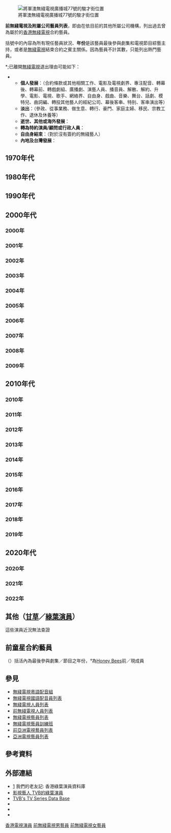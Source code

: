 {{動態列表}}
{{未完成列表}}
[[File:HK_SKD_TKO_將軍澳_Tseung_Kwan_O_Industrial_Estate_電視廣播城_TVB_City_無綫電視_Chun_Choi_Street_Chun_Yat_Street_Chun_Wang_Street_July_2021_S64_14.jpg|將軍澳無綫電視廣播城77號的駿才街位置]]

'''前無綫電視及附屬公司藝員列表'''，即由在依目前的其他所屬公司機構，列出過去曾為屬於的[[香港|香港]][[電視廣播有限公司|無綫電視]]合約藝員。

括號中的內容為所有現任藝員狀況、'''年份'''是該藝員最後參與劇集和電視節目綜藝主持，或者是[[TVB|無綫電視]]結束合約之賓主關係。因為藝員不計其數，只能列出熱門藝員。

*;已離開[[無綫電視|無綫電視]]退出理由可能如下：
**'''個人發展'''：（合約條款或其他相關工作、電影及電視劇界、專注配音、轉幕後、轉幕前、轉戲劇組、廣播劇、演藝人員、播音員、解散、解約、升學、電影、電視、歌手、網絡界、自由身、戲曲、音樂、舞台、話劇、模特兒、曲詞編、轉投其他藝人的經紀公司、幕後客串、特别、客串演出等）
**'''淡出'''：（參政、從事業務、做生意、轉行、豪門、家庭主婦、移民、宗教工作、退休及休養等）
**'''逝世、其他或海外發展'''：
**'''轉為特約演員/顧問或行政人員'''：
**'''自由身結束'''：（對於沒有簽約的無綫藝人）
**'''內地及台灣發展'''：
<!--
('''*''') 為約滿後仍以個人身份參與或客串[[無綫電視|無綫電視]]劇集／節目（不包括[[邵氏兄弟|邵氏兄弟]]及外購劇）。
-->

== 1970年代 ==
{{columns-list|3|
'''男藝員'''
*[[文千歲|文千歲]]（淡出）
*[[江圖|江圖]]（內地發展）
*[[吳志雄|吳志雄]]（內地發展）
*[[吳楚帆|吳楚帆]]（1993年逝世）
*[[吳耀漢|吳耀漢]]（個人發展）
*[[阮令濤|阮令濤]]（淡出）
*[[周吉|周吉]]（1983年逝世）
*[[招振強|招振強]]（個人發展）
*[[林偉圖|林偉圖]]（淡出）
*[[林德祿|林德祿]]（個人發展）
*[[林嶺東|林嶺東]]（2018年逝世）
*[[張之珏|張之珏]]（個人發展）
*[[張瑛|張瑛]]（1984年逝世）
*[[梁天_(香港)|梁天]]（2020年逝世）
*[[梁醒波|梁醒波]]（1981年逝世）
*[[許冠文|許冠文]]（個人發展）
*[[許冠傑|許冠傑]]（個人發展）
*[[陳非龍|陳非龍]]（逝世年份不詳）
*[[陳振華_(1940年)|陳振華]]（2018年逝世）
*[[關德興|關德興]]（1996年逝世）
*[[黃百鳴|黃百鳴]]／黃柏嗚（個人發展）
*[[黃植森|黃植森]]（淡出）
*[[楊仲恩|楊仲恩]]（台灣發展）
*[[溫燦華|溫燦華]]（2013年逝世）
*[[熊德誠|熊德誠]]（淡出） 
*[[劉家傑|劉家傑]]（淡出）
*[[劉緯民|劉緯民]]（個人發展） 
*[[鄭大衛|鄭大衛]]（淡出）
*[[鄭子敦|鄭子敦]]（逝世年份不詳）
*[[賴水清|賴水清]]（內地發展）
*[[鮑漢琳|鮑漢琳]]（2007年逝世）
*[[檸檬_(演員)|檸檬]]（1977年逝世）
*[[伍永森|伍永森]]（2000年逝世）
*[[李鵬飛_(演員)|李鵬飛]]（1992年逝世）
*[[盧敦|盧敦]]（2000年逝世）
*[[何文匯|何文匯]]（個人發展）
*[[阮兆輝|阮兆輝]]（個人發展）
*[[王鍾_(香港)|王鍾]]（2021年逝世）
'''女藝員'''
*[[上官筠慧|上官筠慧]]／莫慧卿（2011年逝世）
*[[尤芷韻|尤芷韻]]（1978年逝世）
*[[朱玲玲|朱玲玲]]（淡出）
*[[何家慧|何家慧]]（淡出）
*[[李月清|李月清]]（1997年逝世）
*[[李燕萍|李燕萍]]（1999年逝世）
*[[孟君|孟君]]（1996年逝世）
*[[林良蕙|林良蕙]]（淡出）
*[[奚秀蘭|奚秀蘭]]（個人發展）
*[[孫泳恩|孫泳恩]]（淡出）
*[[容玉意|容玉意]]（1990年逝世）
*[[殷巧兒|殷巧兒]]（個人發展） 
*[[馬笑英|馬笑英]]（1978年逝世）
*{{link-yue|梁小玲}}（淡出）
*[[梁淑卿|梁淑卿]]（1980年逝世）
*[[梅珍|梅珍]]（淡出）
*[[許瑩英|許瑩英]]（2000年逝世）
*[[陳鳳蓮|陳鳳蓮]]（淡出）
*[[陳齊頌|陳齊頌]]（淡出）
*[[陶三姑|陶三姑]]（1983年逝世）
*[[曾勵珍|曾勵珍]]（轉為行政人員）
*[[楊詩蒂|楊詩蒂]]（淡出）
*[[溫柳媚|溫柳媚]]（淡出）
*[[葛劍青|葛劍青]]（淡出）
*[[廖詠湘|廖詠湘]]（淡出）
*[[鳳凰女|鳳凰女]]（1992年逝世）
*[[歐嘉慧|歐嘉慧]]（2020年逝世）
*[[黎雯|黎雯]]（1983年逝世）
*[[繆騫人|繆騫人]]（淡出）
*[[潘迪華|潘迪華]]（淡出）
*[[張淑儀_(演員)|張淑儀]]（淡出）
*[[陳喜蓮|陳喜蓮]]（個人發展）
*[[馮秀蓮|馮秀蓮]]（淡出）
*[[張惠儀_(1970年代)|張惠儀]]（淡出）
*[[鍾玲玲_(歌手)|鍾玲玲]]（淡出）
*[[鍾叮噹|鍾叮噹]]（淡出）
*[[丁櫻|丁櫻]]／梁英慧（淡出）
}}

== 1980年代 ==
{{columns-list|3|
'''男藝員'''
*[[丁羽|丁羽]]（個人發展）
*[[甘國亮|甘國亮]]（個人發展）
*[[甘國衛|甘國衛]]（淡出）
*[[白文彪|白文彪]]（2007年逝世）
*[[伊雷|伊雷]]（1999年逝世）
*[[朱瑞棠|朱瑞棠]]（淡出）
*[[艾迪_(演員)|艾迪]]（個人發展）
*[[何貴林|何貴林]]（內地發展）
*[[吳廷燁|吳廷燁]]（內地發展）
*[[呂良偉|呂良偉]]（內地發展）
*[[岑建勳|岑建勳]]（個人發展）
*[[李我|李我]]（2021年逝世）
*[[李青山_(香港演員)|李青山]]（淡出）
*[[李振輝|李振輝]]（淡出）
*[[李添勝|李添勝]]（淡出）
*[[李道洪|李道洪]]（內地發展）
*[[杜平_(演員)|杜平]]（淡出）
*[[周潤發|周潤發]]（個人發展）
*[[林子祥|林子祥]]（個人發展）
*[[林偉健|林偉健]]（內地發展）
*[[林蛟|林蛟]]（2009年逝世）
*[[林錦堂|林錦堂]]（2013年逝世）
*[[金雷|金雷]]（逝世年份不詳）
*[[孫鏡鴻|孫鏡鴻]]（個人發展）
*[[高崗_(藝員)|高崗]]（1980年逝世）
*[[區瑞強|區瑞強]]（個人發展）
*[[張活游|張活游]]（1985年逝世）
*[[張國榮|張國榮]]（2003年逝世）
*[[梁家輝|梁家輝]]（內地發展）
*[[梁鴻華|梁鴻華]]（個人發展）
*[[許堅信|許堅信]]（2007年逝世）
*[[連偉健|連偉健]]（內地發展）
*[[陳友_(演員)|陳友]]（個人發展）
*[[陳尚來|陳尚來]]（個人發展）
*[[陳欣健|陳欣健]]（淡出）
*[[麥大成|麥大成]]（1982年逝世）
*[[彭文堅|彭文堅]]（淡出）
*[[彭健新|彭健新]]（內地發展）
*[[惠天賜|惠天賜]]（2012年逝世）
*[[曾楚霖|曾楚霖]]（1988年逝世）
*[[湯鎮業|湯鎮業]]（內地發展）
*[[馮志豐|馮志豐]]（個人發展）
*[[馮淬帆|馮淬帆]]（台灣發展）
*[[黃元申|黃元申]]（個人發展）
*[[黃明煜|黃明煜]]（個人發展）
*[[黃韻材|黃韻材]]／黃允財／黃允材（個人發展）
*[[黃樹棠|黃樹棠]]（2021年逝世）
*[[楊群_(演員)|楊群]]（淡出）
*[[葉夏利|葉夏利]]（2016年逝世）
*[[董瑋|董瑋]]（個人發展）
*[[賈思樂|賈思樂]]（個人發展）
*[[熊良錫|熊良錫]]（淡出）
*[[劉克宣|劉克宣]]（1983年逝世）
*[[區偉麟|區偉麟]]（個人發展）
*[[潘宏彬|潘宏彬]]（個人發展）
*[[鄭君綿|鄭君綿]]（1995年逝世）
*[[盧國雄|盧國雄]]（個人發展）
*[[駱恭|駱恭]]（1999年逝世）
*[[龍炳基|龍炳基]]（個人發展）
*[[謝賢|謝賢]]（個人發展）
*[[鍾保羅|鍾保羅]]（1989年逝世）
*[[藍天_(演員)|藍天]]（1987年逝世）
*[[羅志強|羅志強]]（個人發展）
*[[羅烈|羅烈]]（2002年逝世）
*[[譚詠麟|譚詠麟]]（個人發展）
*[[關西蒙|關西蒙]]（個人發展）
*[[關聰|關聰]]（台灣發展）
*[[孟飛|孟飛]]（台灣發展）
*[[嚴秋華|嚴秋華]]（個人發展）
*[[顧嘉煇|顧嘉煇]]（淡出）
*[[野峰|野峰]]（1995年逝世）
*[[徐少強|徐少強]]（內地發展）
*[[楊澤霖|楊澤霖]]（內地發展）
*[[潘嘉德|潘嘉德]]（個人發展）
'''女藝員'''
*[[上山詩鈉|上山詩鈉]]／上山安娜（個人發展）
*[[上官玉|上官玉]]（淡出）
*[[王天麗|王天麗]]（個人發展）
*[[王愛明|王愛明]]（淡出）
*[[仙杜拉|仙杜拉]]（個人發展）
*[[司馬燕|司馬燕]]（2015年逝世）
*[[余安安|-{余}-安安]]（個人發展）
*[[吳夏萍|吳夏萍]]（淡出）
*[[吳家麗|吳家麗]]（個人發展）
*[[吳茜薇|吳茜薇]]（淡出）
*[[李賽鳳|李賽鳳]]（個人發展）
*[[杜麗莎|杜麗莎]]（個人發展）
*[[沈金鈴|沈金鈴]]／沈金玲（淡出）
*[[狄波拉|狄波拉]]（淡出）
*[[周秀蘭|周秀蘭]]（淡出）
*[[屈寶燕|屈寶燕]]（淡出）
*[[林丹鳳|林丹鳳]]（個人發展）
*[[林元春|林元春]]（個人發展）
*[[林建明|林建明]]（個人發展）
*[[邱淑貞|邱淑貞]]（淡出）
*[[俞琤|俞琤]]（個人發展）
*[[姜蓓莉|姜蓓莉]]（個人發展）
*[[倫志文|倫志文]]（淡出）
*[[徐小鳳|徐小鳳]]（個人發展）
*[[夏淑敏|夏淑敏]]（淡出）
*[[容朱迪|容朱迪]]（淡出）
*[[容惠雯|容惠雯]]（淡出）
*[[翁美玲|翁美玲]]（1985年逝世）
*[[翁靜晶|翁靜晶]]（個人發展）
*[[高妙思|高妙思]]（淡出）
*[[寇鴻萍|寇鴻萍]]（淡出）
*[[張文瑛|張文瑛]]（淡出）
*[[張曼玉|張曼玉]]（個人發展）
*[[張德蘭|張德蘭]]（個人發展）
*[[戚美珍|戚美珍]]（淡出）
*[[梁仲芬|梁仲芬]]（淡出）
*[[梁頌恩|梁頌恩]]（個人發展）
*[[梁碧玲|梁碧玲]]（淡出）
*[[梁潔華|梁潔華]]（2020年逝世）
*[[梅艷芳|梅艷芳]]（2003年逝世）
*[[符鈺晶|符鈺晶]]（個人發展）
*[[莊文清|莊文清]]（淡出）
*[[莊靜而|莊靜而]]（淡出）
*[[陳立品|陳立品]]（1990年逝世）
*[[陳復生|陳復生]]（個人發展）
*[[陳雅倫|陳雅倫]]（內地發展）
*[[陳儀馨|陳儀馨]]（2006年逝世）
*[[陳麗斯|陳麗斯]]（個人發展）
*[[麥飛霏|麥飛霏]]（淡出）
*[[麥景婷|麥景婷]]／麥麗紅（淡出）
*[[傅玉蘭|傅玉蘭]]（淡出）
*[[斑斑|斑斑]]（淡出）
*[[景黛音|景黛音]]（淡出）
*[[曾慶瑜|曾慶瑜]]（台灣發展）
*[[森森|森森]]（淡出）
*[[馮寶寶|馮寶寶]]（個人發展）
*[[黃文慧|黃文慧]]（個人發展）
*[[黃汝燊|黃汝燊]]（個人發展）
*[[黃杏秀|黃杏秀]]（淡出）
*[[黃曼梨|黃曼梨]]（1998年逝世）
*[[黃曼凝|黃曼凝]]（淡出）
*[[黃造時|黃造時]]（淡出）
*[[楊菁菁|楊菁菁]]（淡出）
*[[葉萍|葉萍]]（淡出）
*[[葉德嫻|葉德嫻]]（個人發展）
*[[葉麗儀|葉麗儀]]（內地發展）
*[[趙雅芝|趙雅芝]]（內地發展）
*[[劉天蘭|劉天蘭]]（個人發展）
*[[劉玉婷_(香港)|劉玉婷]]（淡出）
*[[劉美雯|劉美雯]]／劉婉臻（淡出）
*[[劉香萍|劉香萍]]（淡出）
*[[劉敏儀|劉敏儀]]（1987年逝世）
*[[劉淑華|劉淑華]]（個人發展）
*[[劉雪華|劉雪華]]（台灣發展）
*[[劉詩棣|劉詩棣]]（淡出）
*[[劉碧儀|劉碧儀]]（淡出）
*[[歐陽珮珊|歐陽珮珊]]（2017年逝世）
*[[蔣麗萍|蔣麗萍]]（淡出）
*[[鄧碧雲|鄧碧雲]]（1991年逝世）
*[[鄧麗盈|鄧麗盈]]（淡出）
*[[鄭孟霞|鄭孟霞]]（2000年逝世）
*[[鄭艷麗|鄭艷麗]]（淡出）
*[[黎灼灼|黎灼灼]]（1990年逝世）
*[[蕭芳芳|蕭芳芳]]（個人發展）
*[[錢慧儀|錢慧儀]]（淡出）
*[[鮑翠薇|鮑翠薇]]（淡出）
*[[戴月娥|戴月娥]]（淡出）
*[[戴蘊慧|戴蘊慧]]（淡出）
*[[鍾楚紅|鍾楚紅]]（個人發展）
*[[鍾慧冰|鍾慧冰]]（個人發展）
*[[薰妮|薰妮]]（個人發展）
*[[羅佩芝|羅佩芝]]（淡出）
*[[羅明珠|羅明珠]]（2016年逝世）
*[[露雲娜|露雲娜]]（個人發展）
*[[顧樂儀|顧樂儀]]（2015年逝世）
*[[林帆|林帆]]（個人發展）
*[[梁愛|梁愛]]（個人發展）
*[[黎少芳|黎少芳]]（淡出）
*[[唐麗球|唐麗球]]（個人發展）
*[[吳寧_(香港)|吳寧]]（淡出）
*[[王美華_(香港演員)|王美華]]（個人發展）}}

== 1990年代 ==
{{columns-list|3|
'''男藝員'''
*[[尹光|尹光]]（內地發展）
*[[尹揚明|尹揚明]]（內地發展）
*[[方剛_(演員)|方剛]]（內地發展）
*[[古巨基|古巨基]]（個人發展）
*[[石堅|石堅]]（2009年逝世）
*[[任達華|任達華]]（內地發展）
*[[朱江|朱江]]（淡出）
*[[朱鐵和|朱鐵和]]（淡出）
*[[江毅|江毅]]（2013年逝世）
*[[西瓜刨|西瓜刨]]（2001年逝世）
*[[何偉龍|何偉龍]]（2014年逝世）
*[[何遠恆|何遠恆]]（個人發展）
*[[何璧堅|何璧堅]]（2003年逝世）
*[[何禮男|何禮男]]（2008年逝世）
*[[何寶生|何寶生]]（淡出）
*[[余家倫|-{余}-家倫]]（個人發展）
*[[吳孟達|吳孟達]]（2021年逝世）
*[[吳剛_(香港演員)|吳剛]]（淡出）
*[[吳啟明|吳啟明]]（個人發展）
*[[吳國敬|吳國敬]]（個人發展）
*[[李中寧|李中寧]]（個人發展）
*[[李文標|李文標]]（個人發展）
*[[李兆基_(演員)|李兆基]]（2019年逝世）
*[[李有毅_(主持人)|李有毅]]（個人發展）
*[[李家強|李家強]]（個人發展）
*[[李耀敬|李耀敬]]（個人發展）
*[[李顯明|李顯明]]（1994年逝世）
*[[杜德偉|杜德偉]]（個人發展）
*[[沈威|沈威]]（2022年逝世）
*[[狄龍|狄龍]]（個人發展）
*[[周文健|周文健]]（個人發展）
*[[周星馳|周星馳]]（個人發展）
*[[宗揚|宗揚]]／何志培（個人發展）
*[[林立三|林立三]]（個人發展）
*[[林尚武|林尚武]]（個人發展）
*[[林俊賢|林俊賢]]（內地發展）
*[[林祖輝|林祖輝]]（個人發展）
*[[林國斌|林國斌]]（個人發展）
*[[林聰_(演員)|林聰]]（2021年逝世）
*[[邵仲衡|邵仲衡]]（個人發展）
*[[金興賢|金興賢]]（個人發展）
*[[洪朝豐|洪朝豐]]（淡出）
*[[胡大為|胡大為]]（個人發展）
*[[胡越山|胡越山]]（個人發展）
*[[倪震|倪震]]（個人發展）
*[[夏韶聲|夏韶聲]]（個人發展）
*[[徐錦江|徐錦江]]（內地發展）
*[[高遠_(中國)|高遠]]（內地發展）
*[[張立基|張立基]]（個人發展）
*[[張崇基|張崇基]]（個人發展）
*[[張崇德|張崇德]]（個人發展）
*[[張學友|張學友]]（內地發展）
*[[曹達華|曹達華]]（2007年逝世）
*[[梁朝偉|梁朝偉]]（內地發展）
*[[莫少聰|莫少聰]]（內地發展）
*[[郭富城|郭富城]]（個人發展）
*[[陳中堅|陳中堅]]（年代逝世不詳）
*[[陳有后|陳有后]]（2010年逝世）
*[[陳庭威|陳庭威]]（內地發展）
*[[陳啟泰|陳啟泰]]（個人發展）
*[[陳惠敏_(演員)|陳惠敏]]（內地發展）
*[[麥天恩|麥天恩]]（2007年逝世）
*[[麥皓為|麥皓為]]（2022年逝世）
*[[曾江|曾江]]（2022年逝世）
*[[曾近榮|曾近榮]]（2011年逝世）
*[[湯鎮宗|湯鎮宗]]（台灣發展）
*[[黃一山|黃一山]]（内地發展）
*[[黃一飛|黃一飛]]（內地發展）
*[[黃子揚|黃子揚]]（內地發展）
*[[黃宗賜|黃宗賜]]（內地發展）
*[[黃翊_(香港)|黃翊]]（個人發展）
*[[黃凱芹|黃凱芹]]（個人發展）
*[[黃新_(演員)|黃新]]（1999年逝世）
*[[黃霑|黃霑]]（2004年逝世）
*[[楊得時|楊得時]]（內地發展）
*[[萬梓良|萬梓良]]（內地發展）
*[[葉天行|葉天行]]（個人發展）
*[[葉尚華|葉尚華]]（淡出）
*[[葉振棠|葉振棠]]（個人發展）
*[[葉特生|葉特生]]（淡出）
*[[雷宇揚|雷宇揚]]（內地發展）
*[[廖偉雄|廖偉雄]]／阿燦（淡出）
*[[甄子丹|甄子丹]]（內地發展）
*[[劉少君|劉少君]]（內地發展）
*[[劉文俊|劉文俊]]（內地發展）
*[[劉青雲|劉青雲]]（內地發展）
*[[劉德華|劉德華]]（內地發展）
*[[劉錫明|劉錫明]]（內地發展）
*[[樓南光|樓南光]]（個人發展）
*[[歐陽德勛|歐陽德勛]]（個人發展）
*[[潘文柏|潘文柏]]（個人發展）
*[[蔡一傑|蔡一傑]]（個人發展）
*[[蔡一智|蔡一智]]（個人發展）
*[[蔡國權|蔡國權]]（個人發展）
*[[蔡楓華|蔡楓華]]（個人發展）
*[[蔡濟文|蔡濟文]]（淡出）
*[[談泉慶|談泉慶]]（淡出）
*[[鄧飛_(香港)|鄧飛]]（個人發展）
*[[鄭君熾_(藝人)|鄭君熾]]（淡出）
*[[鄭浩南|鄭浩南]]（內地發展）
*[[黎小田|黎小田]]（2019年逝世）
*[[黎明|黎明]]（個人發展）
*[[駱俊文|駱俊文]]（個人發展）
*[[鮑方|鮑方]]（2006年逝世）
*[[龍天生|龍天生]]（個人發展）
*[[鍾漢良|鍾漢良]]（個人發展）
*[[鍾鎮濤|鍾鎮濤]]（內地發展）
*[[羅文|羅文]]／譚百先／譚伯仙（2002年逝世）
*[[羅國維|羅國維]]（2004年逝世）
*[[關朝聰|關朝聰]]（1995年逝世）
*[[程思俊|程思俊]]／朱達生（淡出）
*[[何英偉|何英偉]]（個人發展）
*[[孟龍|孟龍]]（個人發展）
*[[陳百強|陳百強]]（1993年逝世）
*[[黃家駒|黃家駒]]（1993年逝世）
'''女藝員'''
*[[丁茵|丁茵]]（淡出）
*[[于楓_(演員)|-{于}-楓]]（2015年逝世）
*[[文潔雲|文潔雲]]（個人發展）
*[[方曉虹|方曉虹]]（淡出）
*[[王敏明|王敏明]]（2015年逝世）
*[[王菲|王菲]]／王靖雯（個人發展）
*[[白韻琹|白韻琹]]／白韻琴（個人發展）
*[[朱茵|朱茵]]（個人發展）
*[[朱慧珊|朱慧珊]]（個人發展）
*[[朱潔儀|朱潔儀]]（淡出）
*[[何美婷|何美婷]]（淡出）
*[[何美鈿|何美鈿]]（內地發展）
*[[何嘉麗_(演員)|何嘉麗]]（淡出） 
*{{link-yue|余少寶}}（淡出）
*[[余倩雯|-{余}-倩雯]]（個人發展）
*[[余綺霞|-{余}-綺霞]]（1993年逝世）
*[[吳君如|吳君如]]（個人發展）
*[[吳浣儀|吳浣儀]]／吳婉儀／吳沅儀（個人發展）
*[[吳婉芳|吳婉芳]]（淡出）
*[[吳凱珊|吳凱珊]]（淡出）
*[[吳晶晶|吳晶晶]]（淡出）
*[[吳詠紅|吳詠紅]]（淡出）
*[[吳麗珠|吳麗珠]]（個人發展）
*[[李明慧|李明慧]]（淡出）
*[[李珊珊_(香港藝員)|李珊珊]]（淡出）
*[[李美鳳|李美鳳]]（淡出）
*[[李若彤|李若彤]]（個人發展）
*[[李婉華|李婉華]]（淡出）
*[[李琳琳|李琳琳]]（淡出）
*[[李殿朗|李殿朗]]（淡出）
*[[李嘉欣|李嘉欣]]（個人發展）
*[[李影_(香港演員)|李影]]（個人發展）
*[[李麗珍|李麗珍]]（個人發展）
*[[李麗蕊|李麗蕊]]（個人發展）
*[[狄寶娜·摩亞|狄寶娜·摩亞]]（淡出）
*[[周美茵|周美茵]]（淡出）
*[[周嘉玲|周嘉玲]]（個人發展）
*[[周影|周影]]（個人發展）
*[[周慧敏|周慧敏]]（個人發展）
*[[林雅詩|林雅詩]]（個人發展）
*[[林楚麒|林楚麒]]（個人發展）
*[[林憶蓮|林憶蓮]]（個人發展）
*[[林穎嫺|林穎嫺]]（淡出）
*[[蘇淑媚|蘇淑媚]]／南紅（淡出）
*[[姚正菁|姚正菁]]（淡出）
*[[姚煒|姚煒]]（淡出）
*[[恬妞|恬妞]]（台灣發展）
*[[施念慈|施念慈]]（內地發展）
*[[施明|施明]]（內地發展）
*[[柳影虹|柳影虹]]（內地發展）
*[[胡美儀|胡美儀]]（內地發展）
*[[苗金鳳|苗金鳳]]（個人發展）
*[[韋以茵|韋以茵]]（淡出）
*[[許加恩|許加恩]]（淡出）
*[[翁杏蘭|翁杏蘭]]（淡出）
*[[翁嘉穗|翁嘉穗]]（淡出）
*[[翁慧德|翁慧德]]（淡出）
*[[袁鳳瑛|袁鳳瑛]]（個人發展）
*[[馬敏兒|馬敏兒]]（個人發展） 
*[[馬清儀|馬清儀]]／馬菁宜（2017年逝世）
*[[區海倫|區海倫]]（淡出）
*[[崔加寶|崔加寶]]／崔嘉寶（淡出）
*[[張沅薇|張沅薇]]（個人發展）
*[[張延|張延]]（個人發展）
*[[張鳳妮|張鳳妮]]（淡出）
*[[梁小冰|梁小冰]]（內地發展）
*[[梁佩瑚|梁佩瑚]]（淡出）
*[[梁珮盈|梁珮盈]]（淡出） 
*[[梁婉静|梁婉静]]（淡出） 
*[[梁藝齡|梁藝齡]]／梁珮玲（淡出）
*[[梁韻蕊|梁韻蕊]]（淡出）
*[[莫可欣|莫可欣]]（淡出）
*[[郭金|郭金]]／郭子菲（內地發展）
*[[陳加玲|陳加玲]]（淡出）
*[[陳玉蓮|陳玉蓮]]（個人發展）
*[[陳秀雯|陳秀雯]]（內地發展）
*[[陳梅馨|陳梅馨]]／陳明君（個人發展）
*[[陳法蓉|陳法蓉]]（內地發展）
*[[陳奕詩|陳奕詩]]（個人發展）
*[[陳美琪|陳美琪]]（內地發展）
*[[陳家碧|陳家碧]]（淡出）
*[[陳敏兒|陳敏兒]]（個人發展）
*[[陳嘉賢|陳嘉賢]]（淡出）
*[[陳儀馨|陳儀馨]]（2006年逝世）
*[[陳寶儀|陳寶儀]]（個人發展）
*[[麥家琪|麥家琪]]（內地發展）
*[[麥翠嫻|麥翠嫻]]（個人發展）
*[[傅明憲|傅明憲]]（個人發展）
*[[彭子晴|彭子晴]]（個人發展）
*[[彭家麗|彭家麗]]（個人發展）
*[[湘漪|湘漪]]（淡出）
*[[馮博娟|馮博娟]]（淡出）
*[[黃悅|黃悅]]（淡出）
*[[黃敏儀|黃敏儀]]（個人發展）
*[[黃愛珊|黃愛珊]]（淡出）
*[[黃愷欣|黃愷欣]]／黃玉芬（淡出） 
*[[黃韻詩|黃韻詩]]（淡出）
*[[黃寶君|黃寶君]]（淡出）
*[[黃寶欣|黃寶欣]]（個人發展）
*[[楊盼盼|楊盼盼]]（台灣發展）
*[[楊美儀|楊美儀]]（個人發展）
*[[楊羚|楊羚]]（個人發展）
*[[楊雪儀|楊雪儀]]（淡出）
*[[楊寶玲|楊寶玲]]（個人發展）
*[[葉子楣|葉子楣]]（淡出）
*[[葉玉卿|葉玉卿]]（淡出及個人發展）
*[[葉玉萍|葉玉萍]]（個人發展）
*[[葉晨|葉晨]]（淡出）
*[[葉蘊儀|葉蘊儀]]（個人發展）
*[[董嵐|董嵐]]（淡出）
*[[鄒靜|鄒靜]]（淡出）
*[[甄楚倩|甄楚倩]]（淡出）
*[[劉小慧|劉小慧]]（淡出）
*[[劉文娟|劉文娟]]（淡出）
*[[劉秀萍|劉秀萍]]（個人發展）
*[[劉美君|劉美君]]（個人發展）
*[[劉倩怡|劉倩怡]]（個人發展）
*[[劉雅麗_(1980年代)|劉雅麗]]（淡出）
*[[劉嘉玲|劉嘉玲]]（個人發展）
*[[歐子欣|歐子欣]]（淡出）
*[[歐陽莎菲|歐陽莎菲]]（2010年逝世）
*[[潘冰嫦|潘冰嫦]]（個人發展）
*[[潘芝莉|潘芝莉]]（淡出）
*[[蔡立兒|蔡立兒]]（個人發展）
*[[蔡嘉利|蔡嘉利]]／蔡嘉莉（個人發展）
*[[蔣文端|蔣文端]]（淡出）
*[[談佩珊|談佩珊]]（淡出）
*[[鄭秀文|鄭秀文]]（個人發展）
*[[鄭艷鳳|鄭艷鳳]]（淡出）
*[[黎美嫻|黎美嫻]]（個人發展）
*[[黎海珊|黎海珊]]（個人發展）
*[[黎瑞恩|黎瑞恩]]（個人發展）
*[[盧敏儀|盧敏儀]]（個人發展）
*[[謝寧_(香港演員)|謝寧]]（淡出）
*[[鍾淑慧|鍾淑慧]]（淡出）
*[[簡佩筠|簡佩筠]]（淡出）
*[[藍潔瑛|藍潔瑛]]（2018年逝世）
*[[鄺美雲|鄺美雲]]（淡出）
*[[顏仟汶|顏仟汶]]（轉為特約演員）
*[[顏菁葦|顏菁葦]]（淡出）
*[[魏秋樺|魏秋樺]]（台灣發展）
*[[魏綺清|魏綺清]]（淡出）
*[[羅霖|羅霖]]（個人發展）
*[[關秀媚|關秀媚]]（淡出）
*[[關淑怡|關淑怡]]（個人發展）
*[[謝月美|謝月美]]（2022年逝世）
*[[蘇杏璇|蘇杏璇]]（2013年逝世）
*[[梁珊|梁珊]]（個人發展）
*[[鄭少萍|鄭少萍]]（淡出）
*[[胡櫻汶|胡櫻汶]]（個人發展）
}}

== 2000年代 ==
=== 2000年 ===
{{columns-list|3|
'''男藝員'''
*[[呂頌賢|呂頌賢]]（內地發展）
*[[張錦程|張錦程]]（內地發展）
*[[梁俊一|梁俊一]]（內地發展）
*[[黃錦燊|黃錦燊]]（個人發展）
*[[蕭亮|蕭亮]]／盧永華（淡出）
*[[關海山|關海山]]（2006年逝世）
'''女藝員'''
*[[江希文|江希文]]（淡出）
*[[吳文忻|吳文忻]]（個人發展）
*[[林芷筠|林芷筠]]（個人發展）
*[[原子鏸|原子鏸]]（個人發展）
*[[李徐子淇|李徐子淇]]／徐子淇（淡出）
*[[徐濠縈|徐濠縈]]（個人發展）
*[[梁詠琳|梁詠琳]]（淡出）
*[[陳少霞|陳少霞]]／陳采嵐（淡出）
*[[楊千嬅|楊千嬅]]（個人發展）
*[[雷晴雯|雷晴雯]]/雷穎怡（個人發展）
*[[趙翠儀|趙翠儀]]（個人發展）
*[[劉美珊|劉美珊]]（淡出）
*[[關寶慧|關寶慧]]（個人發展）
}}

=== 2001年 ===
{{columns-list|3|
'''男藝員'''
*[[王偉_(香港)|王偉]]（2011年逝世）
*[[古天樂|古天樂]]（個人發展）
*[[李龍基|李龍基]]*（內地發展）
*[[谷德昭|谷德昭]]（個人發展）
*[[林尚義|林尚義]]（2009年逝世）
*[[林家棟|林家棟]]（內地發展）
*[[區焯文|區焯文]]（個人發展）
*[[張達明_(演員)|張達明]]（內地發展）
*[[張雷_(香港)|張雷]]（個人發展）
*[[陸家俊_(歌手)|陸家俊]]（個人發展）
*[[麥子雲|麥子雲]]（個人發展）
*[[黃天鐸|黃天鐸]]（2002年逝世）
*[[黃偉文|黃偉文]]（個人發展）
*[[盧慶輝|盧慶輝]]（個人發展）
'''女藝員'''
*[[小雪_(香港)|小雪]]（個人發展）
*[[何慕詩|何慕詩]]（個人發展）
*[[林其欣|林其欣]]（個人發展）
*[[洪欣|洪欣]]（內地發展）
*[[張玉珊|張玉珊]]（個人發展）
*[[張燊悅|張燊悅]]（淡出）
*[[陳妙瑛|陳妙瑛]]（淡出）
*[[陳淑蘭|陳淑蘭]]（個人發展）
*[[劉雅麗|劉雅麗]]（個人發展）
*[[鄭雪兒|鄭雪兒]]／雪兒（個人發展）
*[[鄺文珣|鄺文珣]]（淡出）
*[[譚倩紅|譚倩紅]]（淡出）
*[[嚴惠明|嚴惠明]]／雪梨（個人發展）
}}

=== 2002年 ===
{{columns-list|3|
'''男藝員'''
*[[王書麒|王書麒]]（個人發展）
*[[朱永棠|朱永棠]]（個人發展）
*[[凌漢_(演員)|凌漢]]（淡出）
*[[容錦昌|容錦昌]]（淡出）
*[[張鴻昌|張鴻昌]]（淡出）
*[[程小龍|程小龍]]（個人發展）
*[[劉仕裕|劉仕裕]]（內地發展）
*[[樊少皇|樊少皇]]（內地發展）
*[[蔣克|蔣克]]（內地發展）
*[[羅頌華|羅頌華]]（個人發展）
*[[蘇永康|蘇永康]]（內地發展）
'''女藝員'''
*[[任港秀|任港秀]]（個人發展）
*[[湯寶如|湯寶如]]（個人發展）
}}

=== 2003年 ===
{{columns-list|3|
'''男藝員'''
*[[成奎安|成奎安]]（2009年逝世）
*[[李克勤|李克勤]]（個人發展）
*[[車保羅|車保羅]]（個人發展）
*[[邱萬城|邱萬城]]（個人發展）
*[[焦雄|焦雄]]（淡出）
*[[盧念國|盧念國]]（2016年逝世）
'''女藝員'''
*[[左慧琪|左慧琪]]（個人發展）
*[[李思蓓|李思蓓]]（個人發展）
*[[周凱珊|周凱珊]]（個人發展）
*[[林敏俐|林敏俐]]（個人發展）
*[[翁虹|翁虹]]（內地發展）
*[[郭藹明|郭藹明]]（淡出）
*[[陳珮珊|陳珮珊]]（淡出）
*[[蔣雅文|蔣雅文]]（台灣發展）
}}

=== 2004年 ===
{{columns-list|3|
'''男藝員'''
*[[江華_(演員)|江華]]（內地發展）
*[[阮德鏘|阮德鏘]]（個人發展）
*[[周永恆|周永恆]]（個人發展）
*[[梁思浩|梁思浩]]（個人發展）
*[[陳振安|陳振安]]（個人發展）
*[[曾偉明|曾偉明]]／曾瑋明（個人發展）
*[[溫兆倫|溫兆倫]]（內地發展）
*[[劉愷威|劉愷威]]（內地發展）
*[[譚耀文|譚耀文]]（個人發展）
*[[蘇志威|蘇志威]]（個人發展）
*[[鄭祖|鄭祖]]（2013年逝世）
*[[朱健鈞|朱健鈞]]（內地發展）
'''女藝員'''
*[[水明琪|水明琪]]（淡出）
*[[余文詩|-{余}-文詩]]（其他）
*[[李彩華|李彩華]]／李彩樺（內地發展）
*[[梅小惠|梅小惠]]（個人發展）
*[[陳鳳冰|陳鳳冰]]（2012年逝世）
*[[傅楚惠|傅楚惠]]／傅楚卉（個人發展）
*[[馮曉文|馮曉文]]（內地發展）
*[[葉佩雯|葉佩雯]]（個人發展）
*[[鍾麗淇|鍾麗淇]]（個人發展）
*[[譚嘉荃|譚嘉荃]]（個人發展）
}}

=== 2005年 ===
{{columns-list|3|
'''男藝員'''
*[[王傑_(歌手)|王傑]]（淡出）
*[[吳毅將|吳毅將]]（內地發展）
*[[唐文龍|唐文龍]]（內地發展）
*[[莫家堯|莫家堯]]（淡出）
*[[胡俊霆|胡俊霆]]（淡出）
*[[郭力行|郭力行]]（內地發展）
*[[楊嘉諾|楊嘉諾]]（2005年逝世）
*[[鄧一君|鄧一君]]（淡出）
*[[鄧景輝|鄧景輝]]（2015年逝世）
*[[鄭伊健|鄭伊健]]（個人發展）
*[[黎漢持|黎漢持]]（2013年逝世）
*[[盧海鵬|盧海鵬]]（個人發展）
*[[楚原|楚原]]／張寶堅（2022年逝世）
*[[譚一清|譚一清]]（2006年逝世）
'''女藝員'''
*[[尤程|尤程]]（個人發展）
*[[文頌嫻|文頌嫻]]（內地發展）
*[[符思思|符思思]]（淡出）
*[[陳海琪|陳海琪]]（個人發展）
*[[黃卓玲|黃卓玲]]（淡出）
*[[葉璇|葉璇]]（內地發展）
*[[嘉碧儀|嘉碧儀]]（淡出）
*[[趙學而|趙學而]]（個人發展）
*[[羅慧娟|羅慧娟]]（2012年逝世）
}}

=== 2006年 ===
{{columns-list|3|
'''男藝員'''
*[[吳浩康|吳浩康]]（內地發展）
*[[李修賢|李修賢]]（內地發展）
*[[高雄_(演員)|高雄]]（內地發展）
*[[張英才|張英才]]（淡出）
*[[陳浩民|陳浩民]]（內地發展）
*[[馮德倫|馮德倫]]（個人發展）
*[[劉永健|劉永健]]（個人發展）
*[[鄧浩光|鄧浩光]]（個人發展）
*[[蕭嘉俊|蕭嘉俊]]（個人發展）
*[[魏駿傑|魏駿傑]]（淡出）
*[[羅家英|羅家英]]（內地發展）
*[[關德輝|關德輝]]（內地發展）
'''女藝員'''
*[[王從希|王從希]]（個人發展）
*[[容祖兒|容祖兒]]（個人發展）
*[[張潔蓮|張潔蓮]]（個人發展）
*[[陳彥行|陳彥行]]（個人發展）
*[[劉綽琪|劉綽琪]]（個人發展）
*[[劉錦玲|劉錦玲]]（淡出）
*[[歐倩怡|歐倩怡]]（個人發展）
*[[韓君婷|韓君婷]]（淡出）
*[[陳文媛|陳文媛]]（淡出）
}}

=== 2007年 ===
{{columns-list|3|
'''男藝員'''
*[[元彪|元彪]]（內地發展）
*[[王敏德|王敏德]]（個人發展）
*[[王賢誌|王賢誌]]（個人發展）
*[[丘雨勤|丘雨勤]]（個人發展）
*[[呂方|呂方]]（個人發展）
*[[谷峰|谷峰]]（淡出）
*[[邵傳勇|邵傳勇]]（內地發展）
*[[張家輝|張家輝]]（個人發展）
*[[梁家仁|梁家仁]]（淡出）
*[[郭耀明|郭耀明]]（淡出）
*[[陳小春|陳小春]]（內地發展）
*[[楊江夏|楊江夏]]（淡出）
*[[廖啟智|廖啟智]]（2021年逝世）
*{{link-yue|林泳東}}（個人發展）
'''女藝員'''
*[[江芷妮|江芷妮]]（淡出）
*[[吳日言|吳日言]]（個人發展）
*[[吳美珩|吳美珩]]（淡出）
*[[沈穎婷|沈穎婷]]（淡出）
*[[周汶錡|周汶錡]]（個人發展）
*{{link-yue|林佳蓉}}（淡出）
*[[唐韋琪|唐韋琪]]（個人發展）
*[[袁彩雲|袁彩雲]]（淡出）
*[[袁彌明|袁彌明]]（個人發展）
*[[康子妮|康子妮]]（個人發展）
*[[戚黛黛|戚黛黛]]（個人發展）
*[[曹眾|曹眾]]（個人發展）
*[[梁葆貞|梁葆貞]]（淡出）
*[[陳伶俐|陳伶俐]]（淡出）
*[[陳霽平|陳霽平]]（個人發展）
*[[傅穎|傅穎]]（個人發展）
*[[鄧麗欣|鄧麗欣]]（個人發展）
*[[鄭希怡|鄭希怡]]（內地發展）
*[[顧紀筠|顧紀筠]]（個人發展）
*[[狄娜|狄娜]]（2010年逝世）
}}

=== 2008年 ===
{{columns-list|3|
'''男藝員'''
*[[王偉樑|王偉樑]]（個人發展）
*[[河國榮|河國榮]]（個人發展）
*[[孫耀威|孫耀威]]（內地發展）
*[[彭罡原|彭罡原]]／彭冠期（個人發展）
*[[蔡子健|蔡子健]]（淡出）
'''女藝員'''
*[[丘凱敏|丘凱敏]]（個人發展）
*[[向海嵐|向海嵐]]（個人發展）
*[[何卓瑩|何卓瑩]]（個人發展）
*[[利嘉兒|利嘉兒]]（淡出）
*[[沈殿霞|沈殿霞]]（2008年逝世）
*[[姚樂怡|姚樂怡]]（淡出）
*[[唐寧_(香港)|唐寧]]（個人發展）
*[[梁雪湄|梁雪湄]]（淡出）
*[[陸詩韻|陸詩韻]]（個人發展）
*[[曾愛媚|曾愛媚]]（淡出）
*[[劉曉彤|劉曉彤]]（淡出）
*[[黎姿|黎姿]]（淡出）
*[[戴夢夢|戴夢夢]]（個人發展）
*[[鍾天慧|鍾天慧]]／鍾禧文（個人發展）
}}

=== 2009年 ===
{{columns-list|3|
'''男藝員'''
*[[王天就|王天就]]（2014年逝世）
*[[王凱韋|王凱韋]]／王合喜（個人發展）
*[[伍衛國|伍衛國]]（內地發展）
*[[何守信|何守信]]（淡出）
*[[梁榮忠|梁榮忠]]（個人發展）
*[[梁漢文|梁漢文]]（內地發展）
*[[許志安|許志安]]（內地發展）
*[[陳鴻烈|陳鴻烈]]（2009年逝世）
*[[陶大宇|陶大宇]]（內地發展）
*[[黃長發|黃長發]]（淡出）
*[[蒲進|蒲進]]（個人發展）
*[[鄧兆尊|鄧兆尊]]（個人發展）
*[[鄭中基|鄭中基]]（個人發展）
*[[駱達華|駱達華]]（內地發展）
*[[顏國樑|顏國樑]]（個人發展）
*[[張同祖|張同祖]]（個人發展）
'''女藝員'''
*{{link-yue|文柏姿}}（淡出）
*{{link-yue|王寶葆}}／王寶寶（個人發展）
*[[何韻詩|何韻詩]]（個人發展）
*[[吳君麗|吳君麗]]（2018年逝世）
*[[李家昕|李家昕]]（個人發展）
*[[林莉_(藝人)|林莉]]（淡出）
*[[袁詠儀|袁詠儀]]（內地發展）
*[[梁梓悠|梁梓悠]]／梁懿晴（淡出）
*{{link-yue|郭穎橋}}（個人發展）
*[[陳穎妍|陳穎妍]]（個人發展）
*[[陳蕊蕊|陳蕊蕊]]／蕊蕊（個人發展）
*[[黃泆潼|黃泆潼]]（個人發展）
*[[葉童|葉童]]（個人發展）
*{{link-yue|詹秀君}}（個人發展）
*[[薛凱琪|薛凱琪]]（個人發展）
}}

== 2010年代 ==
=== 2010年 ===
{{columns-list|3|
'''男藝員'''
*[[李泳漢|李泳漢]]（個人發展）
*[[杜汶澤|杜汶澤]]（台灣發展）
*[[林敏驄|林敏驄]]（個人發展）
*[[凌禮文|凌禮文]]（2010年逝世）
*[[高皓正|高皓正]]（個人發展）
*[[梁梓禧|梁梓禧]]／梁奕倫（個人發展）
*[[陳鍵鋒|陳鍵鋒]]（淡出）
*[[黃日華|黃日華]]（內地發展）
*[[溫家恆|溫家恆]]（個人發展）
*[[葉振聲|葉振聲]]（個人發展，轉往配音界）
*[[寧進|寧進]]（個人發展）
*[[甄志強|甄志強]]（個人發展）
*[[戴志偉|戴志偉]]（個人發展）
*[[陳奕迅|陳奕迅]]（內地發展）
*[[羅君左|羅君左]]（2010年逝世）
*[[蘇敏聰|蘇敏聰]]（淡出）
*[[陳維冠|陳維冠]]（個人發展，轉為幕後工作人員）<ref>{{Cite web |url=https://passport.weibo.com/visitor/visitor?entry=miniblog&a=enter&url=https%3A%2F%2Fweibo.com%2F1893802153%2FBFnJckfzG%3Ftype%3Dcomment&domain=.weibo.com&sudaref=https%3A%2F%2Fpassport.weibo.com%2Fvisitor%2Fvisitor%3Fentry%3Dminiblog%26a%3Denter%26url%3Dhttps%253A%252F%252Fweibo.com%252F1893802153%252FBFnJckfzG%253Ftype%253Dcomment%26domain%3D.weibo.com%26sudaref%3Dhttps%253A%252F%252Fpassport.weibo.com%252Fvisitor%252Fvisitor%253Fentry%253Dminiblog%2526a%253Denter%2526url%253Dhttps%25253A%25252F%25252Fweibo.com%25252F1893802153%25252FBFnJckfzG%25253Ftype%25253Dcomment%2526domain%253D.weibo.com%2526sudaref%253Dhttps%25253A%25252F%25252Fzh.m.wikipedia.org%25252F%2526ua%253Dphp-sso_sdk_client-0.6.36%2526_rand%253D1618202446.0646%26ua%3Dphp-sso_sdk_client-0.6.36%26_rand%3D1618202447.7007&ua=php-sso_sdk_client-0.6.36&_rand=1618202448.8941 |title=【升職】羅永賢、林志華、陳維冠、文偉鴻 升任製作部戲劇分部經理 |access-date=2021-09-19 |archive-date=2022-03-30 |archive-url=https://web.archive.org/web/20220330015025/https://passport.weibo.com/visitor/visitor?entry=miniblog&a=enter&url=https%3A%2F%2Fweibo.com%2F1893802153%2FBFnJckfzG%3Ftype%3Dcomment&domain=.weibo.com&sudaref=https%3A%2F%2Fpassport.weibo.com%2Fvisitor%2Fvisitor%3Fentry%3Dminiblog%26a%3Denter%26url%3Dhttps%253A%252F%252Fweibo.com%252F1893802153%252FBFnJckfzG%253Ftype%253Dcomment%26domain%3D.weibo.com%26sudaref%3Dhttps%253A%252F%252Fpassport.weibo.com%252Fvisitor%252Fvisitor%253Fentry%253Dminiblog%2526a%253Denter%2526url%253Dhttps%25253A%25252F%25252Fweibo.com%25252F1893802153%25252FBFnJckfzG%25253Ftype%25253Dcomment%2526domain%253D.weibo.com%2526sudaref%253Dhttps%25253A%25252F%25252Fzh.m.wikipedia.org%25252F%2526ua%253Dphp-sso_sdk_client-0.6.36%2526_rand%253D1618202446.0646%26ua%3Dphp-sso_sdk_client-0.6.36%26_rand%3D1618202447.7007&ua=php-sso_sdk_client-0.6.36&_rand=1618202448.8941 }}</ref><ref>[https://www.hk01.com/%E5%8D%B3%E6%99%82%E5%A8%9B%E6%A8%82/757891  TVB劇集收視亮眼　林志華、陳維冠等金牌監製獲晉升高級經理]</ref>
*[[文偉鴻|文偉鴻]]（個人發展，轉為幕後工作人員）
*[[方駿釗|方駿釗]]（個人發展，轉為幕後工作人員）<ref>{{Cite web |url=https://www.hk01.com/%E5%8D%B3%E6%99%82%E5%A8%9B%E6%A8%82/551931/%E9%84%A7%E8%90%83%E9%9B%AF%E7%B5%82%E8%88%87%E7%84%A1%E7%B6%AB%E7%A0%B4%E5%86%B0%E5%9B%9E%E6%AD%B8%E6%8B%8D-%E5%B7%BE%E5%B9%97%E6%A2%9F%E9%9B%844-%E9%BB%8E%E8%80%80%E7%A5%A5-%E5%A5%BD%E9%96%8B%E5%BF%83%E5%A5%BD%E6%9C%9F%E5%BE%85 |title=鄧萃雯終與無綫破冰回歸拍《巾幗梟雄4》 黎耀祥：好開心好期待 |access-date=2022-02-04 |archive-date=2020-12-01 |archive-url=https://web.archive.org/web/20201201154815/https://www.hk01.com/%E5%8D%B3%E6%99%82%E5%A8%9B%E6%A8%82/551931/%E9%84%A7%E8%90%83%E9%9B%AF%E7%B5%82%E8%88%87%E7%84%A1%E7%B6%AB%E7%A0%B4%E5%86%B0%E5%9B%9E%E6%AD%B8%E6%8B%8D-%E5%B7%BE%E5%B9%97%E6%A2%9F%E9%9B%844-%E9%BB%8E%E8%80%80%E7%A5%A5-%E5%A5%BD%E9%96%8B%E5%BF%83%E5%A5%BD%E6%9C%9F%E5%BE%85 }}</ref>
'''女藝員'''
*[[江伊晴|江伊晴]]／江若琳（個人發展）
*[[艾尚真|艾尚真]]／徐萌（個人發展）
*[[李姿敏|李姿敏]]（淡出）
*[[李悅彤|李悅彤]]（個人發展）
*[[周美欣|周美欣]]（個人發展）
*[[金燕玲|金燕玲]]（個人發展）
*[[馬小靈|馬小靈]]／馬婉運（個人發展，轉投地產界）
*[[張紋嘉|張紋嘉]]／張維恩@Hotcha（個人發展）
*[[曹敏莉|曹敏莉]]（結婚且淡出）
*[[郭可盈|郭可盈]]（結婚且淡出）
*{{link-yue|陳嘉露}}（個人發展）
*[[惠英紅|惠英紅]]（內地發展，近年主力在香港發展）
*[[熊穎詩|熊穎詩]]（淡出）
*[[劉璇|劉璇]]（內地發展）
*[[黎宣|黎宣]]（退休）
*[[蘇施黃|蘇施黃]]（個人發展）
}}

=== 2011年 ===
{{columns-list|3|
'''男藝員'''
*[[元華|元華]]（個人發展）
*[[王喜|王喜]]（海外發展）
*[[艾威|艾威]]（個人發展）
*[[林保怡|林保怡]]／林展平（個人發展）
*[[姜文杰|姜文杰]]（個人發展）
*[[秦沛|秦沛]]（個人發展）
*[[郭德信|郭德信]]（淡出）
*[[陸駿光|陸駿光]]（個人發展）
*[[劉家輝|劉家輝]]（淡出）
*[[鄭少秋|鄭少秋]]（內地發展）
*[[駱應鈞|駱應鈞]]（内地發展）
'''女藝員'''
*[[伍慧珊|伍慧珊]]（個人發展）
*[[何嘉裕|何嘉裕]]（個人發展）
*[[佘詩曼|佘詩曼]]（內地發展）
*[[宣萱|宣萱]]（個人發展）
*[[吳雨霏|吳雨霏]]（個人發展）
*[[呂有慧|呂有慧]]（淡出）
*[[李穎芝|李穎芝]]（淡出）
*[[姚婷芝|姚婷芝]]（淡出）
*[[袁潔瑩|袁潔瑩]]（淡出）
*[[馬鈞怡|馬鈞怡]]（淡出）
*[[陳彥靜|陳彥靜]]／陳文靜（個人發展）
*[[陳佩思|陳佩思]]（個人發展）
*[[陳嘉儀|陳嘉儀]]（淡出）
*[[湯寶珍_(藝員)|湯寶珍]]（淡出）
*[[黃羚恩|黃羚恩]]／傅千盈（淡出）
*[[黃𨥈瑩|黃𨥈瑩]]（淡出）
*[[溫碧霞|溫碧霞]]（內地發展）
*{{link-yue|頌誼}}（個人發展）
*[[廖安麗|廖安麗]]（個人發展）
*[[廖碧兒|廖碧兒]]（個人發展）
*[[劉玉翠|劉玉翠]]（内地發展）
*[[鄧上文|鄧上文]]（淡出）
*[[鄧小巧|鄧小巧]]（個人發展）
*[[譚小環|譚小環]]（淡出）
}}

=== 2012年 ===
{{columns-list|3|
'''男藝員'''
*[[方中信|方中信]]（個人發展）
*[[王青|王青]]（個人發展）
*[[江漢_(演員)|江漢]]（2017年逝世）
*[[吳雲甫|吳雲甫]]（個人發展）
*[[吳鎮宇|吳鎮宇]]（個人發展）
*[[呂熙|呂熙]]（個人發展）
*[[李雨陽|李雨陽]]（淡出）
*[[李璨琛|李璨琛]]（個人發展）
*[[李鴻杰|李鴻杰]]（個人發展）
*[[林遠迎|林遠迎]]（個人發展）
*[[夏雨_(香港)|夏雨]]（個人發展）
*[[高俊文|高俊文]]（個人發展）
*[[張松枝|張松枝]]（個人發展）
*[[張翼_(香港演員)|張翼]]（個人發展）
*[[梁健平|梁健平]]（個人發展）
*[[郭卓樺|郭卓樺]]（個人發展）
*[[郭鋒_(演員)|郭峰]]／郭民富（個人發展）
*[[陳宇琛|陳宇琛]]（個人發展）
*[[陳堃|陳堃]]（個人發展）
*[[麥子樂|麥子樂]]（個人發展）
*{{link-yue|傅劍虹}}（個人發展）
*[[彭皓鋒|彭皓鋒]]／彭冠中／彭國樑／彭比得（個人發展）
*[[游飈|游飈]]／游飆（個人發展）
*{{link-yue|華忠男}}（淡出）
*[[黃文標|黃文標]]（個人發展）
*[[黃澤鋒|黃澤鋒]]（個人發展）
*[[楊天經|楊天經]]（個人發展）
*[[歐錦棠|歐錦棠]]（個人發展）
*[[潘宗明|潘宗明]]（淡出）
*[[魯文傑|魯文傑]]（個人發展）
*[[鄺佐輝|鄺佐輝]]（2015年逝世）
*[[羅貫峰|羅貫峰]]（個人發展）
*[[侯建民|侯建民]]（個人發展）
*[[陳耀全|陳耀全]]（個人發展）
'''女藝員'''
*{{link-yue|王少萍}}（個人發展）
*[[王嘉儀|王嘉儀]]（個人發展）
*[[朱希敏|朱希敏]]（個人發展）
*{{link-yue|何婷恩}}（個人發展）
*[[何紫慧|何紫慧]]（個人發展）
*[[何詠堤|何詠堤]]／何詠雯（個人發展）
*[[余慕蓮|-{余}-慕蓮]]（個人發展）
*[[吳綺莉|吳綺莉]]（個人發展）
*[[岑潔儀|岑潔儀]]（個人發展）
*[[岑寶兒|岑寶兒]]（淡出）
*[[李焯寧|李焯寧]]／李彩寧（內地發展）
*[[李綺虹|李綺虹]]（個人發展）
*[[卓韻芝|卓韻芝]]（個人發展）
*[[周家怡|周家怡]]（個人發展）
*[[周海媚|周海媚]]（個人發展）
*[[官恩娜|官恩娜]]（淡出）
*[[范彩兒|-{范}-彩兒]]（個人發展）
*[[殷樱|殷樱]]（內地發展）
*[[張可頤|張可頤]]（個人發展）
*[[張雪芹|張雪芹]]（個人發展）
*[[陳丹丹|陳丹丹]]（個人發展）
*[[陳安瑩|陳安瑩]]（個人發展）
*[[陳曼娜|陳曼娜]]（個人發展）
*[[陳宛蔚|陳宛蔚]]（淡出）
*[[陳爽|陳爽]]（個人發展）
*[[菁瑋|菁瑋]]（個人發展）
*[[黃宇詩|黃宇詩]]（淡出）
*[[黃瑩_(演員)|黃瑩]]（個人發展）
*[[楊婉儀|楊婉儀]]（淡出）
*[[趙靜儀|趙靜儀]]（個人發展）
*[[鄧萃雯|鄧萃雯]]（個人發展）
*{{link-yue|鄭嘉雯}}（淡出）
*[[謝美琪|謝美琪]]（個人發展）
*[[鍾沛枝|鍾沛枝]]（淡出）
*[[鍾煌|鍾煌]]（個人發展）
*[[關伊彤|關伊彤]]（個人發展）
*[[蔡考藍|蔡考藍]]（淡出）
*[[鄭瑩瑩|鄭瑩瑩]]（淡出）
*[[陳蔚而|陳蔚而]]（淡出）
}}

=== 2013年 ===
{{columns-list|3|
'''男藝員'''
*[[白健恩|白健恩]]（個人發展）
*[[吳育樞|吳育樞]]（幕後客串）
*[[辛格·哈提汗·比托|辛格·哈提汗·比托]]（個人發展）
*[[張智霖|張智霖]]（個人發展）
*{{link-yue|莊宏宇}}（個人發展）
*[[陳錦鴻|陳錦鴻]]（個人發展）
*[[喬寶寶|喬寶寶]]（個人發展）
*[[黃子華|黃子華]]（個人發展）
*[[楊英偉|楊英偉]]（個人發展）
*[[劉秉賓|劉秉賓]]（個人發展）
*[[謝天華|謝天華]]（内地發展）
*[[謝君豪|謝君豪]]（個人發展）
'''女藝員'''
*[[王殷廷|王殷廷]]／王可惠（個人發展）
*[[王淑玲|王淑玲]]（淡出）
*[[伍詠薇|伍詠薇]]（個人發展）
*[[陳慧嫻|陳慧嫻]]（個人發展）
*[[汪琳|汪琳]]（個人發展）
*[[倫紫玄|倫紫玄]]（淡出）
*[[袁嘉敏|袁嘉敏]]（個人發展）
*[[高可慧|高可慧]]（個人發展）
*[[梁政珏|梁政珏]]（淡出）
*[[陳法拉|陳法拉]]（外國發展）
*[[陳思齊|陳思齊]]／陳凱怡（個人發展）
*[[陳美妤|陳美妤]]（個人發展）
*[[陳美詩|陳美詩]]（個人發展）
*[[蒙嘉慧|蒙嘉慧]]（個人發展）
*[[蔡潔雯|蔡潔雯]]（個人發展）
*[[魯芬|魯芬]]（2017年逝世）
*[[羅敏莊|羅敏莊]]（個人發展）
*[[關詠荷|關詠荷]]（個人發展）
*[[蘭茜|蘭茜]]（個人發展）
*[[何傲芝|何傲芝]]（個人發展）
*[[陳僖儀|陳僖儀]]（2013年逝世）
}}

=== 2014年 ===
{{columns-list|3|
'''男藝員'''
*[[方力申|方力申]]（個人發展）
*[[李家聰|李家聰]]（個人發展）
*[[李礎業|李礎業]]（個人發展）
*[[周子駒|周子駒]]（個人發展）
*[[林峯|林峯]]（個人發展）
*[[洪一鳴|洪一鳴]]（個人發展）
*[[苗僑偉|苗僑偉]]（內地發展）
*[[孫季卿|孫季卿]]（2015年逝世）
*[[馬浚偉|馬浚偉]]（轉為行政人員）
*{{link-yue|裘卓能}}（個人發展）
*[[廖仲謙|廖仲謙]]（淡出）
*[[劉松仁|劉松仁]]（內地發展）
*[[劉威煌|劉威煌]]（個人發展）
*[[歐陽靖_(饒舌者)|歐陽靖]]（個人發展）
*[[蔡淇俊|蔡淇俊]]（內地發展）
*[[盧大偉_(香港)|盧大偉]]（2016年逝世）
*[[錢小豪|錢小豪]]（內地發展）
*[[謝卓言|謝卓言]]（個人發展）
*[[關菁|關菁]]（2014年逝世）
'''女藝員'''
*[[日伽|日伽]]／傅韻如（個人發展）
*[[王菀之|王菀之]]（個人發展）
*[[白茵|白茵]]（淡出）
*[[石天欣|石天欣]]（個人發展）
*[[何晶晶|何晶晶]]（個人發展）
*[[何超儀|何超儀]]（個人發展）
*{{link-yue|吳倩彤}}（個人發展）
*[[李思欣|李思欣]]（個人發展）
*[[李雪瑩_(藝人)|李雪瑩]]（淡出）
*[[貝安琪|貝安琪]]（個人發展）
*[[林芊妤|林芊妤]]（個人發展）
*[[林欣彤|林欣彤]]（個人發展）
*[[徐菁遙|徐菁遙]]／徐淑敏（個人發展）
*[[商天娥|商天娥]]（內地發展）
*{{link-yue|張嘉汶}}（個人發展）
*[[陳亭嘉|陳亭嘉]]（個人發展）
*[[曾建怡|曾建怡]]（個人發展）
*[[楊思琦|楊思琦]]（內地發展）
*[[楊洛婷|楊洛婷]]（個人發展）
*[[蓋鳴暉|蓋鳴暉]]（個人發展）
*[[劉俐|劉俐]]（淡出）
*[[劉倩婷|劉倩婷]]（淡出）
*[[劉蔚萱|劉蔚萱]]（淡出）
*[[楊愛瑾|楊愛瑾]]（個人發展）
*[[潘曉彤|潘曉彤]]（個人發展）
*[[蔡慧欣|蔡慧欣]]（個人發展）
*{{link-yue|謝靜婷}}（個人發展）
*[[谷祖琳|谷祖琳]]（個人發展）
}}

=== 2015年 ===
{{columns-list|3|
'''男藝員'''
*[[王志安_(香港)|王志安]]（個人發展）
*[[王維德|王維德]]（個人發展）
*[[吳卓羲|吳卓羲]]（個人發展）
*[[吳啟華|吳啟華]]（內地發展）
*[[李子雄|李子雄]]（內地發展）
*[[周子揚|周子揚]]（個人發展）
*[[周志文_(藝人)|周志文]]（個人發展）
*[[招石文|招石文]]（2015年逝世）
*[[馬啟仁|馬啟仁]]（個人發展）
*[[章宇昂|章宇昂]]（個人發展）
*[[郭政鴻|郭政鴻]]（個人發展）
*[[黎國輝|黎國輝]]／阿感（個人發展）
*[[羅天池|羅天池]]（內地發展）
'''女藝員'''
*[[王舒銳|王舒銳]]（淡出）
*[[米雪|米雪]]（個人發展）
*[[何天兒|何天兒]]／何傲兒（內地發展）
*[[李司棋|李司棋]]（個人發展）
*{{link-yue|胡中慧}}（淡出）
*[[胡杏兒|胡杏兒]]（內地發展）
*[[夏竹欣|夏竹欣]]（個人發展）
*[[徐子珊|徐子珊]]（淡出）
*[[馬賽_(香港)|馬賽]]（個人發展）
*[[張慧慈|張慧慈]]（淡出）
*[[梁麗瑩|梁麗瑩]]（個人發展）
*[[郭羨妮|郭羨妮]]（內地發展）
*[[陳彥琳|陳彥琳]]（個人發展）
*[[陳茵媺|陳茵媺]]（個人發展）
*[[陳慧珊|陳慧珊]]（個人發展）
*[[曾華倩|曾華倩]]（個人發展）
*{{link-yue|黃梓柔}}（個人發展）
*{{link-yue|甄敏婷}}（個人發展）
*[[盧覓雪|盧覓雪]]（個人發展）
*[[謝安琪|謝安琪]]（個人發展）
*{{link-yue|鍾麗}}（淡出）
*[[羅杏芝|羅杏芝]]（個人發展）
*[[關菊英|關菊英]]（個人發展）
*[[葉冬晨|葉冬晨]]（自由身結束）
}}

=== 2016年 ===
{{columns-list|3|
'''男藝員'''
*[[王貽興|王貽興]]（個人發展）
*[[司徒瑞祈|司徒瑞祈]]（個人發展）
*[[何基佑|何基佑]]（個人發展）
*[[李錦聯|李錦聯]]（個人發展）
*{{link-yue|林玥}}（個人發展）
*[[郭栢榮|郭栢榮]]（個人發展）
*[[陳奐仁|陳奐仁]]（個人發展）
*[[陳國邦|陳國邦]]（個人發展）
*[[黃秋生|黃秋生]]（台灣發展）
*{{link-yue|蔡曜力}}（個人發展）
*[[鄧健泓|鄧健泓]]（個人發展）
*[[鄭家俊|鄭家俊]]／鄭羽宸（個人發展）
*[[鄭嘉穎|鄭嘉穎]]（個人發展）
*[[謝光耀|謝光耀]]（個人發展）
*[[羅莽|羅莽]]（個人發展）
*[[羅鈞滿|羅鈞滿]]（個人發展）
*[[羅嘉良|羅嘉良]]（內地發展）
'''女藝員'''
*[[尤蔭蔭|尤蔭蔭]]（個人發展）
*[[毛舜筠|毛舜筠]]（個人發展）
*[[朱慧敏|朱慧敏]]（個人發展）
*[[朱璇|朱璇]]（個人發展）
*[[李曉東_(香港)|李曉東]]（個人發展）
*[[姚朱莉安娜|姚安娜]]（個人發展）
*[[苟芸慧|苟芸慧]]（個人發展）
*[[夏萍|夏萍]]（2019年逝世）
*[[張慧雯_(香港)|張慧雯]]（淡出）
*{{link-yue|張曉琳}}（個人發展）
*[[梁靖琪|梁靖琪]]（個人發展）
*[[陳珈穎|陳珈穎]]／陳欣淘（個人發展）
*[[陳倩揚|陳倩揚]]（個人發展）
*[[黃煦齡|黃煦齡]]（淡出）
*[[楊怡|楊怡]]（個人發展）
*[[楊斯雅|楊斯雅]]（個人發展）
*{{link-yue|葉婷芝}}（個人發展）
*[[龐卓欣|龐卓欣]]（個人發展）
}}

=== 2017年 ===
{{columns-list|3| 
'''男藝員'''
*[[王東泰|王東泰]]（轉為特約演員）
*[[王祖藍|王祖藍]]（內地發展、轉為顧問）
*[[何俊軒|何俊軒]]（內地發展）
*[[李子奇|李子奇]]（淡出）
*{{link-yue|李悅瀚}}（個人發展）
*[[李潤庭|李潤庭]]（淡出）
*[[岳華|岳華]]／梁樂華（2018年逝世）
*[[金剛_(藝人)|金剛]]（個人發展）
*[[張景涵|張景涵]]（個人發展）
*[[許廷鏗|許廷鏗]]（個人發展）
*{{link-yue|陳國靖}}（個人發展）
*[[麥嘉倫|麥嘉倫]]（個人發展）
*[[曾守明|曾守明]]（2017年逝世）
*[[曾志偉|曾志偉]]*（轉為行政人員）
*[[黃宗澤|黃宗澤]]*（個人發展）
*[[黃德斌|黃德斌]]（個人發展）
*[[葉暐|葉暐]]（個人發展）
*[[蔡瀚億|蔡瀚億]]（個人發展）
*[[羅浩楷|羅浩楷]]（淡出）
'''女藝員'''
*[[李亞男|李亞男]]（內地發展）
*[[韋綺姍|韋綺姍]]（個人發展）
*{{link-yue|翁佳妮}}（個人發展）
*[[張惠雅|張惠雅]]@[[HotCha|HotCha]]（個人發展）
*[[許亦妮|許亦妮]]／許芷熒（個人發展）
*[[郭嘉文|郭嘉文]]（淡出）
*[[陳琪_(香港藝員)|陳琪]]（淡出）
*[[陳潔玲|陳潔玲]]（個人發展）
*{{link-yue|黃匡翹}}（淡出）
*[[葉翠翠|葉翠翠]]（個人發展）
*[[廖麗麗|廖麗麗]]（2017年逝世）
*[[樂瞳|樂瞳]]／龔茜彤（個人發展）
*[[蔡少芬|蔡少芬]]（個人發展）
*[[鄭欣宜|鄭欣宜]]（個人發展）
*[[鮑起靜|鮑起靜]]（個人發展）
*[[鍾嘉欣|鍾嘉欣]]（個人發展）
*[[簡慕華|簡慕華]]（個人發展）
*[[蘇玉華|蘇玉華]]（個人發展）
}}

=== 2018年 ===
{{columns-list|3| 
'''男藝員'''
*[[石修|石修]]（個人發展）
*[[布偉傑|布偉傑]]（內地發展）
*[[許紹雄|許紹雄]]（個人發展）
*[[查俊言|查俊言]]（個人發展）
*[[張衛健|張衛健]]（個人發展）
*[[魏焌皓|魏焌皓]]（淡出）
*[[威利_(香港)|威利]]（個人發展）
*[[何君誠|何君誠]]（淡出）
*[[黃光亮|黃光亮]]（個人發展）
*[[陳智燊|陳智燊]]（個人發展）
*[[鄭丹瑞|鄭丹瑞]]（個人發展）
*[[林曉峰|林曉峰]]（內地發展）
*[[李晉強|李晉強]]（個人發展）
*[[馮允謙|馮允謙]]（個人發展）
*[[陳家樂_(藝人)|陳家樂]]（個人發展）
*[[李家聲|李家聲]]（淡出）
*[[張繼聰|張繼聰]]（個人發展）
*{{link-yue|鄭嘉豪}}（個人發展）
*[[鍾景輝|鍾景輝]]（淡出）
*[[洪天明|洪天明]]（個人發展）
'''女藝員'''
*[[代蓮曦丹美|代蓮曦丹美]]（個人發展）
*[[丁主惠|丁主惠]]（淡出）
*[[李雯希|李雯希]]（個人發展）
*{{link-yue|王靖怡}}（個人發展）
*[[王歌慧|王歌慧]]（個人發展）
*[[岑麗香|岑麗香]]（個人發展）
*[[李靖筠|李靖筠]]（個人發展）
*[[林夏薇|林夏薇]]（個人發展）
*{{link-yue|鄭雅文}}（個人發展）
*[[周勵淇|周勵淇]]／周麗淇（個人發展）
*{{link-yue|孟丹珏}}（個人發展）
*[[張慧儀|張慧儀]]（個人發展）
*[[周家蔚|周家蔚]]（淡出）
*[[麥雅緻|麥雅緻]]（個人發展）
*[[邵美琪|邵美琪]]（個人發展）
*[[宋雙佳|宋雙佳]]（個人發展）
*[[裕美|裕美]]（個人發展）
*[[陳雪聰|陳雪聰]]（自由身結束）
*[[沈卓盈|沈卓盈]]（個人發展）
}}

=== 2019年 ===
{{columns-list|3|
'''男藝員'''
*[[劉兆銘|劉兆銘]]（個人發展）
*[[鄭則仕|鄭則仕]]（內地發展）
*[[李偉文|李偉文]]（個人發展）
*[[林文龍|林文龍]]（轉為行政人員）
*[[蘇晉霆|蘇晉霆]]（個人發展）
*[[潘文廸|潘文廸]]（個人發展）
*[[林嘉華|林嘉華]]（個人發展）
*[[麥長青|麥長青]]（內地發展）
*[[李天翔|李天翔]]（個人發展）
*{{link-yue|彭紀諺}}（個人發展）
*[[詹秉熙|詹秉熙]]（個人發展）
*[[鄭敬基|鄭敬基]]（個人發展）
*[[黃文迪|黃文迪]]（個人發展）
*[[楊瑞麟|楊瑞麟]]（個人發展）
*{{link-yue|林宥喬}}（個人發展）
*{{link-yue|何沛霖}}（個人發展）
*[[鄧家禮|鄧家禮]]（自由身結束）
*[[周程宇|周程宇]]（自由身結束）
*[[林子博|林子博]]（外國發展）
*[[溫家偉|溫家偉]]（外國發展）
*[[林利|林利]]（個人發展）
*{{link-yue|施駿喆}}（個人發展）
*{{link-yue|盧偉文}}（個人發展）
'''女藝員'''
*[[黃淑儀|黃淑儀]]（個人發展）
*[[馮俐頤|馮俐頤]]／馮秀華（外國發展）
*[[陳松伶|陳松伶]]（內地發展）
*[[蓋世寶|蓋世寶]]（個人發展）
*[[李沁芯|李沁芯]]（個人發展）
*[[苑瓊丹|苑瓊丹]]（內地發展）
*[[李施嬅|李施嬅]]（個人發展）
*[[李麗霞|李麗霞]]（個人發展）
*[[陳芷尤|陳芷尤]]（外國發展）
*[[賈曉晨|賈曉晨]]（內地發展）
*[[張雪瑩|張雪瑩]]（個人發展）
*[[宋熙年|宋熙年]]（個人發展）
*[[梁舜燕|梁舜燕]]（2019年逝世）
*[[陳芷菁|陳芷菁]]（個人發展）
*[[陳嘉寶|陳嘉寶]]（個人發展）
*[[李寶君|李寶君]]（個人發展）
*[[李寶珊|李寶珊]]（個人發展）
*{{link-yue|陳嘉嘉|陳嘉嘉}}（個人發展）
*[[陳華鑫|陳華鑫]]（個人發展）
*{{link-yue|曾西}}（個人發展）
*[[陳婉婷_(香港演員)|陳婉婷]]（個人發展）
*[[林泳淘|林泳淘]]（個人發展）
*{{link-yue|庄嘉慧|-{庄}-嘉慧}}（個人發展）
*[[曹思詩|曹思詩]]（個人發展）
*[[劉美娟|劉美娟]]（個人發展）
*[[駱胤鳴|駱胤鳴]]（個人發展）
*[[周梓盈|周梓盈]]（個人發展）
*[[元秋|元秋]]（個人發展）
*[[葉韋彤|葉韋彤]]（自由身結束）
*[[杜如風|杜如風]]（自由身結束）
}}

== 2020年代 ==
=== 2020年 ===
{{columns-list|3| 
'''男藝員'''
*[[陳鴻碩|陳鴻碩]]（個人發展）
*[[劉江_(香港)|劉江]]（個人發展）
*[[李啟淦|李啟淦]]（個人發展）
*[[古明華|古明華]]（內地發展）
*[[敖嘉年|敖嘉年]]（內地發展）
*[[梁裕恆|梁裕恆]]（淡出）
*[[歐陽震華|歐陽震華]]（內地發展）
*{{link-yue|梁嘉駿}}（個人發展）
*[[周驄|周驄]]（淡出）
*[[張兆輝|張兆輝]]（內地發展）
*[[張智軒|張智軒]]（淡出）
*{{link-yue|吳曠利}}（個人發展）
*[[陳康健|陳康健]]（個人發展）
*[[黃得生|黃得生]]（淡出）
*[[李嘉豪_(意見領袖)|李嘉豪]]（自由身結束）
*[[蘇逴殷|蘇逴殷]]（個人發展）
*[[鄧嘉傑|鄧嘉傑]]（個人發展）
*[[鍾君揚|鍾君揚]]（個人發展）
*[[李興華_(演員)|李興華]]（個人發展）
*{{link-yue|陳家良}}（個人發展）
*{{link-yue|王德基}}（個人發展）
*[[麥凱程|麥凱程]]（個人發展）
*[[林師傑|林師傑]]（外國發展）
*[[李忠希|李忠希]]（個人發展）
*[[朱維德|朱維德]]（淡出）
*[[范振鋒|范振鋒]]（個人發展）
*[[余子明|-{余}-子明]]（個人發展）
*{{link-yue|陳嘉維}}（淡出）
*[[李日昇|李日昇]]（個人發展）
*[[譚炳文|譚炳文]]（2020年逝世）<ref>{{Cite web |url=https://hk.on.cc/hk/bkn/cnt/entertainment/20190612/bkn-20190612210024966-0612_00862_001.html?eventsection=hk_entertainment&eventid=4028828d4fb68051014fc1aa6a1209ad |title=獲簽尊貴合約　譚炳文父女《愛．回家》圓夢 |access-date=2020-09-05 |archive-date=2020-12-05 |archive-url=https://web.archive.org/web/20201205070606/https://hk.on.cc/hk/bkn/cnt/entertainment/20190612/bkn-20190612210024966-0612_00862_001.html?eventsection=hk_entertainment&eventid=4028828d4fb68051014fc1aa6a1209ad }}</ref>
*[[馮奕森|馮奕森]]（內地發展）
*[[于洋_(香港)|-{于}-洋]]（淡出）
*[[曾偉權|曾偉權]]（2020年逝世）
*[[陳永業|陳永業]]（個人發展）
*[[湯俊明|湯俊明]]（內地發展）
*[[劉子碩|劉子碩]]（台灣發展）
'''女藝員'''
*[[梁琤|梁琤]]（內地發展）
*[[白雲_(香港藝人)|白雲]]（個人發展）
*[[李麗麗|李麗麗]]（淡出）
*[[陳明恩|陳明恩]]（個人發展）
*[[阮小儀|阮小儀]]（個人發展）
*[[韓毓霞|韓毓霞]]（淡出）
*[[萬綺雯|萬綺雯]]（内地發展）
*[[梁嘉琪|梁嘉琪]]（個人發展）
*[[楊埕|楊埕]]（個人發展）
*{{link-yue|韋兆嫻}}（自由身結束）
*[[李楓_(演員)|李楓]]（個人發展）
*[[歐陽巧瑩|歐陽巧瑩]]（外國發展）
*[[田蕊妮|田蕊妮]]（個人發展）
*[[雪妮|雪妮]]（淡出）
*[[楊秀惠|楊秀惠]]（個人發展）
*[[劉芷希|劉芷希]]（個人發展）
*[[羅詠怡|羅詠怡]]（自由身結束）
*[[文凱玲|文凱玲]]（個人發展）
*[[揭詠芯|揭詠芯]]（個人發展）
*[[李綺雯|李綺雯]]（個人發展）
*[[林宣妤|林宣妤]]（個人發展）
*[[陳睿雯|陳睿雯]]（淡出）
*[[陳雅思|陳雅思]]（淡出）
*[[楊嘉欣|楊嘉欣]]（個人發展）
*[[陳秀珠|陳秀珠]]（個人發展）
*[[鄧伊程|鄧伊程]]（自由身結束）
*[[岑日珈|岑日珈]]（個人發展）
*[[李璧琦|李璧琦]]（個人發展）
*[[丁子田|丁子田]]（外國發展）
*{{link-yue|梁致欣}}（個人發展）
*[[陳靜堯|陳靜堯]]（淡出）
*{{link-yue|宋雯}}（淡出）
*[[溫裕紅|溫裕紅]]（淡出）
*[[徐玟晴|徐玟晴]]（個人發展）
*[[劉素芳|劉素芳]]（2020年逝世）
*[[何艷娟|何艷娟]]（個人發展）
}}

=== 2021年 ===
{{columns-list|3|
'''男藝員'''
*[[梁彥宗|梁彥宗]]（個人發展）
*[[關禮傑|關禮傑]]（個人發展）
*[[趙永洪|趙永洪]]（內地發展）
*[[樓嘉豪|樓嘉豪]]（個人發展）
*[[陳偉洪|陳偉洪]]（個人發展）
*[[何浩文|何浩文]]（個人發展）
*[[黃浩然_(演員)|黃浩然]]（個人發展）
*[[夏玉麟_(演員)|夏玉麟]]（2021年逝世）
*[[林韋辰|林韋辰]]（內地發展）
*[[甄子康|甄子康]]（個人發展）
*[[唐劍康|唐劍康]]（個人發展）
*[[Ming仔|Ming仔]]（個人發展）
*[[沈震軒|沈震軒]]（內地發展）
*[[關楚耀|關楚耀]]（個人發展）
*[[劉一飛|劉一飛]]（淡出）
*[[羅浩銘|羅浩銘]]（個人發展）
'''女藝員'''
*[[李香琴|李香琴]]（2021年逝世）
*[[邱晴_(香港)|邱晴]]（個人發展）
*[[雷深如|雷深如]]（個人發展）
*[[龔慈恩|龔慈恩]]*（個人發展）
*[[呂晨曦|呂晨曦]]／呂善婷（內地發展）
*[[楊詩敏|楊詩敏]]（個人發展）
*{{link-yue|鍾鈺精}}（淡出）
*[[黃曉明_(香港)|黃曉明]]（淡出）
*{{link-yue|趙梓喬}}（淡出）
*[[陳偉琪|陳偉琪]]（個人發展）
*[[何雁詩|何雁詩]]（個人發展）
*[[范文雅|-{范}-文雅]]（個人發展）
*[[林伊麗|林伊麗]]（個人發展）
*[[梁茵_(演員)|梁茵]]（個人發展）
*{{link-yue|羅欣羚}}（個人發展）
*[[王君馨|王君馨]]（內地發展）
}}

=== 2022年 ===
{{columns-list|3| 
'''男藝員'''
*[[蕭徽勇|蕭徽勇]]（個人發展）
*[[周亦鵬|周亦鵬]]（個人發展）
*[[章志文|章志文]]（淡出）
*[[梁百川|梁百川]]（個人發展）
*[[張明偉|張明偉]]（個人發展）
*[[余德丞|余德丞]]（個人發展）
*[[郭田葰|郭田葰]]（個人發展）
*[[趙樂賢|趙樂賢]]（個人發展）
*[[王志康|王志康]]（個人發展）
*[[李豪|李豪]] （內地發展）
*[[張達倫|張達倫]] （個人發展）
'''女藝員'''
*[[林希靈|林希靈]]（個人發展）
*[[黃愷怡|黃愷怡]]（個人發展）
*[[岑杏賢|岑杏賢]]（淡出）
*[[張名雅|張名雅]]（個人發展）
*[[祝文君|祝文君]]（2022年逝世）
*[[程皓|程皓]]（個人發展）
*[[趙小婷|趙小婷]]（個人發展）
*[[陳念君|陳念君]]（淡出）
*[[陳約臨|陳約臨]]（個人發展）
*[[小寶|小寶]]（內地發展）
*[[李靄璣|李靄璣]]（個人發展）
*[[簡淑兒|簡淑兒]]（個人發展）
*[[何佩珉|何佩珉]]（個人發展）
}}

== 其他（[[甘草演員|甘草]]／[[綠葉演員|綠葉演員]]） ==
這些演員近況無法查證
{{columns-list|3|
'''男演員'''
*[https://www.hkfact.com/people/12765  文嘉永]
*[https://www.hkfact.com/people/25063  方傑]
*[https://www.hkfact.com/people/54846  卡迪遜]
*[https://www.hkfact.com/people/27754  田永加]
*[https://www.hkfact.com/people/2521   田青]
*[https://www.hkfact.com/people/73071  石毅雲]／石雲
*[https://www.hkfact.com/people/37206  江寧]
*[https://www.hkfact.com/people/52531  何金靈]
*[https://www.hkfact.com/people/11474  何浩源]
*[https://www.hkfact.com/people/28813  何樹燊]
*[https://www.hkfact.com/people/13515  何柏光]
*[https://www.hkfact.com/people/12438  吳文偉]
*[[吳仕德|吳仕德]]
*[[吳亞圓|吳亞圓]]
*[[吳華山|吳華山]]
*[[吳業光|吳業光]]
*[[吳博君|吳博君]]
*[[呂劍光|呂劍光]]
*[[李志中|李志中]]
*[[李欣頤|李欣頤]]
*[[李建川|李建川]]
*[[李國沅|李國沅]]
*[[李傑津|李傑津]]
*[[李揚道|李揚道]]（淡出）
*[[李菊華|李菊華]]／元甫
*[[李煒祺|李煒祺]]／李煒棋／李焯祺／李衛民
*[[李嘉遜|李嘉遜]] 
*[[李樹佳|李樹佳]]
*[[沈寶思|沈寶思]]
*[[周國麟|周國麟]]
*[[承恩|承恩]]
*[[林文偉|林文偉]]（2019年離世）
*[[俞明|俞明]]
*[[徐廣林|徐廣林]]
*[[徐鏡鴻|徐鏡鴻]]
*[[馬宗德|馬宗德]]
*[[馬慶生_(香港)|馬慶生]]
*[[區紹偉|區紹偉]]
*[[區嶽|區嶽]]
*[[張百賢|張百賢]]
*[[張俊華_(香港)|張俊華]]
*[[曹濟|曹濟]]
*[[梁少狄|梁少狄]]
*[[梁錦燊|梁錦燊]]
*[[許實賢|許實賢]]
*[[許明志|許明志]]
*[[陳子豪_(香港)|陳子豪]]
*[[陳國權|陳國權]]
*[[陳紹華|陳紹華]]
*[[陸應康|陸應康]]
*[[吳博君|吳博君]]／博君
*[[單劍圖|單劍圖]]
*[[馮國|馮國]]
*[[黃仲匡|黃仲匡]]
*[[黃成想|黃成想]]（轉為特約演員）
*[[黃建峰|黃建峰]]
*[[黃健峯|黃健峯]]
*[[黃煒林|黃煒林]]
*[[黃瑋琳|黃瑋琳]]
*[[黃德仁|黃德仁]] 
*[[楊子韜|楊子韜]]
*[[楊至龍|楊至龍]]
*[[楊志恆|楊志恆]]
*[[楊炎棠|楊炎棠]]
*[[虞天偉|虞天偉]]
*[[劉一帆_(演員)|劉一帆]]
*[[劉國誠|劉國誠]]
*[[劉達志|劉達志]]
*[[劉榮織|劉榮織]]
*[[蔡雲_(香港)|蔡雲]]
*{{link-yue|鄧汝超}}
*[[鄧煜榮|鄧煜榮]]
*[[鄭君寧|鄭君寧]]
*[[鄭雷|鄭雷]]
*[[黎永強|黎永強]]
*[[黎壁光|黎壁光]]
*[[盧遠|盧遠]]
*[[蕭山仁|蕭山仁]]
*[[霍家禮|霍家禮]]
*[[鮑偉亮|鮑偉亮]]
*[[戴少民|戴少民]]
*[[薛純基|薛純基]]（現為特約演員）
*[[駿雄|駿雄]]
*[[簡俊然|簡俊然]]
*[[羅青浩|羅青浩]]
*[[羅國輝_(香港)|羅國輝]]
*[[羅祥|羅祥]]
*[[羅維_(演員)|羅維]]
*[[關子標|關子標]]
*[[關灼元|關灼元]]
*[[關鍵|關鍵]]（淡出）
'''女演員'''
*[[王頌雯|王頌雯]] 
*[[王翠玉|王翠玉]]
*[[王靜儀|王靜儀]]
*[[甘婉霞|甘婉霞]]
*[[朱小寶|朱小寶]]
*[[朱孝儀|朱孝儀]]
*[[朱承彩|朱承彩]]
*[[西川千秋|西川千秋]]
*[[何美好|何美好]]（轉為特約演員）
*[[何潔珊|何潔珊]]
*[[何穗瑩|何穗瑩]]
*[[呂靜紅|呂靜紅]]
*[[李秀媚|李秀媚]]
*[[李桂英_(演員)|李桂英]]
*[[佩雲|佩雲]]
*[[林小湛|林小湛]]
*[[林文森|林文森]]
*[[林佩君_(香港)|林佩君]]
*[[林嘉麗|林嘉麗]]
*[[林燕明|林燕明]]
*[[林寶蓮|林寶蓮]]
*[[唐葳娜|唐葳娜]]
*[[容嘉勵|容嘉勵]]
*[[徐貴櫻_(香港)|徐貴櫻]]
*[[徐意|徐意]]
*[[徐詩敏|徐詩敏]]
*[[區艷蓮|區艷蓮]]
*[[張美琳|張美琳]]（2017年逝世）
*[[張麗斯|張麗斯]]
*[[梁月萍|梁月萍]]
*[[梁惠蓮|梁惠蓮]]
*[[梁潔芳|梁潔芳]]
*[[梁寶貞|梁寶貞]]
*[[梅蘭_(演員)|梅蘭]]
*[[莊慧思|莊慧思]]
*[[許逸華|許逸華]]
*[[陳玉麟|陳玉麟]]
*[[陳安琪|陳安琪]]
*[[陳玟希|陳玟希]]
*[[陳家穎|陳家穎]]
*[[陳惠瑜|陳惠瑜]]
*[[陳瑞華|陳瑞華]]
*[[曾道美|曾道美]]
*[[馮瑞珍|馮瑞珍]]
*[[馮夢麗|馮夢麗]]
*[[黃月明|黃月明]]
*[[黃佩珊|黃佩珊]]
*[[黃柯柯|黃柯柯]]
*[[黃清榕|黃清榕]]
*[[黃鳳琼|黃鳳琼]]
*[[黃樂兒|黃樂兒]]
*[[黃靜宜|黃靜宜]]
*[[黃安琪|黃安琪]]
*[[傳玉蘭|傳玉蘭]]
*[[溫雙燕|溫雙燕]]
*[[葉碧雲|葉碧雲]]
*[[廖思略|廖思略]]／素屏
*[[劉兆璋|劉兆璋]]
*[[劉安琪|劉安琪]]
*[[劉愛恩|劉愛恩]]
*[[黎秀英|黎秀英]]
*[[黎佩雯|黎佩雯]] 
*[[黎寶儀|黎寶儀]]
*[[盧少慈|盧少慈]]
*[[蕭玉燕|蕭玉燕]]
*[[霍潔貞|霍潔貞]]
*[[鍾潔怡|鍾潔怡]]
*[[鍾曉瑩|鍾曉瑩]]
*[[簡珮筠|簡珮筠]]
*[[羅雪玲|羅雪玲]]
*[[葉麗霞|葉麗霞]]
*[[伍濼文|伍濼文]]
}}

== 前童星合約藝員 ==
（）括活內為最後參與劇集／節目之年份，''°''為[[Honey_Bees|Honey Bees]]前／現成員
{{columns-list|3|
'''男藝員'''
*[[馮志豐|馮志豐]]（1980年代）
*[[李嘉豪_(童星)|李嘉豪]]（1980年代）
*[[黃寶龍|黃寶龍]]（1990年代）
*[[鄭柏林|鄭柏林]]（1990年代）
*[[張裕東|張裕東]]（2000年代）
*[[謝子峰|謝子峰]]（2000年代）
*[[王秉熹|王秉熹]]（2000年代）
*[[邱子謙|邱子謙]]（2000年代）
*[[成展權|成展權]]（2006年）
*[[陳景昆|陳景昆]]（2010年代）
*[[謝朗庭|謝朗庭]]（2010年代）
*[[丘梓宏|丘梓宏]]（2010年）
*[[劉雋賢|劉雋賢]]（2011年）
*[[莫凱謙|莫凱謙]]（2012年）
*[[鄭子軒|鄭子軒]]（2012年）
*[[劉彥夆|劉彥夆]]（2015年）
*[[王樹熹|王樹熹]]（2015年）
*[[吳諾弘|吳諾弘]]（2015年）
*[[鍾紹圖|鍾紹圖]]（2015年）
*{{link-yue|陳子樂}}（2016年）
*[[陳學文|陳學文]]（2017年）
*[[譚真一|譚真一]]（2017年）
*{{link-yue|柯驊汧}}（2017年）
*[[鄭嘉樂|鄭嘉樂]]（2017年）
*[[歐浚銨|歐浚銨]]（2018年）
*[[陳祉丞|陳祉丞]]（2018年）
*[[陶孝杰|陶孝杰]]（2018年）
*[[譚奕峻|譚奕峻]]（2018年）
*[[嚴尚志|嚴尚志]]（2018年）
*[[范晉瑋|范晉瑋]]<!--猩猩補習班-->（2020年）
*[[林天佑|林天佑]]<!--猩猩補習班-->（2020年）
*[[祈智犧|祈智犧]]<!--big big kids-->（2020年）
*[[迪倫瑪沙|迪倫瑪沙]]<!--big big kids-->（2020年）
*{{link-yue|陳穎朗|陳穎朗}}（2021年）
*[[周筠浩|周筠浩]]（2021年）
'''女藝員'''
*[[蔡麗貞|蔡麗貞]]（1970年代）
*[[李嘉穎|李嘉穎]]（1980年代）
*[[黃芳雯|黃芳雯]]（1990年代）
*[[謝宛婷|謝宛婷]]（2000年代）
*[[許穎童|許穎童]]（2000年代）
*[[馮皓詩|馮皓詩]]（2004年）
*[[成珈瑩|成珈瑩]]（2006年）
*[[黃美棋|黃美棋]]（2007年）
*[[伍楚瑩|伍楚瑩]]（2008年）
*[[陳子慧|陳子慧]]（2010年代）
*[[孔祺|孔祺]]（2010年代）
*[[郭爾妮|郭爾妮]]（2010年代）
*[[謝芷欣|謝芷欣]]（2010年代）
*[[陳楚洳|陳楚洳]]（2010年代）
*[[陳穎桐|陳穎桐]]（2010年代）
*[[許穎心|許穎心]]（2010年代）
*[[陳靖琳|陳靖琳]]°（2013年）
*[[余之之|-{余}-之之]]（2014年）
*[[丘芷蓉|丘芷蓉]]°（2014年）
*[[譚羨桐|譚羨桐]]°（2014年）
*[[林詠渝|林詠渝]]（2015年）
*[[楊希媛|楊希媛]]（2015年）
*[[莊錠欣|莊錠欣]]°（2015年）
*[[劉芷玲|劉芷玲]]°（2016年）
*[[熊子逸|熊子逸]]（2016年）
*[[鍾柔美|鍾柔美]]°（2017年）
*{{link-yue|尹樂瞳}}（2017年）
*[[林淽諾|林淽諾]]（2017年）
*[[梁暐昕|梁暐昕]]（2017年）
*[[黃柏軒|黃柏軒]]<!--猩猩補習班-->（2017年）
*[[冼迪琦|冼迪琦]]（2018年）
*[[甄敏鴻|甄敏鴻]]（2018年）
*[[杜沛熹|杜沛熹]]<!--猩猩補習班-->（2018年）
*[[孫千平|孫千平]]<!--猩猩補習班-->（2020年）
*[[招穰|招穰]]<!--猩猩補習班-->（2020年）
*[[揭詠芯|揭詠芯]]<!--猩猩補習班-->（2020年）
*[[蔡愷桐|蔡愷桐]]<!--猩猩補習班-->（2020年）
*[[姚育希|姚育希]]<!--猩猩補習班-->（2020年）
*[[譚曉琳|譚曉琳]]<!--猩猩補習班-->（2020年）
*[[祝羨欣|祝羨欣]]（2021年）
*[[李嘉萍|李嘉萍]]（2021年）
*[[鍾嘉佑|鍾嘉佑]]（2021年）
*[[周穎彤|周穎彤]]（2021年）
*[[黃語芊|黃語芊]]（2021年）
*[[黃芷晴_(兒童演員)|黃芷晴]]（2021年）
}}

== 參見 ==
* [[無綫電視粵語配音組|無綫電視粵語配音組]]
* [[無綫電視國語配音員列表|無綫電視國語配音員列表]]
* [[無綫電視人員列表|無綫電視人員列表]]
* [[前無綫電視人員列表|前無綫電視人員列表]]
* [[無綫電視藝員列表|無綫電視藝員列表]]
* [[無綫電視藝員訓練班|無綫電視藝員訓練班]]
* [[前亞洲電視藝員列表|前亞洲電視藝員列表]]
* [[亞洲電視藝員列表|亞洲電視藝員列表]]
== 參考資料 ==
{{Reflist|2}}

== 外部連結 ==
* [https://archive.today/20070302095347/http://www.princessdiane.com/oldies/oldfriends.html]&[https://web.archive.org/web/20180111165037/http://alwayse.blog.163.com/blog/static/17790402006519414300/]   我們的老友記: 香港綠葉演員資料庫
* [https://www.youtube.com/watch?v=X-K2Pm0KbwA&list=PL0hjZR8bEQfP-nmlyPAiKJ8rqZWUkhT1w    影視藝人 TVB的綠葉演員] {{Wayback|url=https://www.youtube.com/watch?v=X-K2Pm0KbwA&list=PL0hjZR8bEQfP-nmlyPAiKJ8rqZWUkhT1w |date=20200705191954 }}
* [http://hktvidols.tripod.com/   TVB's TV Series Data Base] {{Wayback|url=http://hktvidols.tripod.com/ |date=20190911172543 }}
* [[Category:香港電視演員|]]
* [[Category:前無綫電視男藝員|]]
* [[Category:前無綫電視女藝員|]]